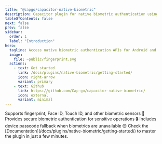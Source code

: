 ```yaml
---
title: "@capgo/capacitor-native-biometric"
description: Capacitor plugin for native biometric authentication using fingerprint, Face ID, and other biometric sensors.
tableOfContents: false
next: false
prev: false
sidebar:
  order: 1
  label: "Introduction"
hero:
  tagline: Access native biometric authentication APIs for Android and iOS, providing secure and convenient user authentication.
  image:
    file: ~public/fingerprint.svg
  actions:
    - text: Get started
      link: /docs/plugins/native-biometric/getting-started/
      icon: right-arrow
      variant: primary
    - text: Github
      link: https://github.com/Cap-go/capacitor-native-biometric/
      icon: external
      variant: minimal
---
```



<CardGrid stagger>
  <Card title="Multiple biometrics" icon="rocket">
    Supports fingerprint, Face ID, Touch ID, and other biometric sensors 🚀
  </Card>
  <Card title="Secure authentication" icon="approve-check">
    Provides secure biometric authentication for sensitive operations 🔒
  </Card>
  <Card title="Fallback options" icon="setting">
    Includes device passcode fallback when biometrics are unavailable 😊
  </Card>
  <Card title="Comprehensive Documentation" icon="open-book">
    Check the [Documentation](/docs/plugins/native-biometric/getting-started/) to master the plugin in just a few minutes.
  </Card>
</CardGrid>
